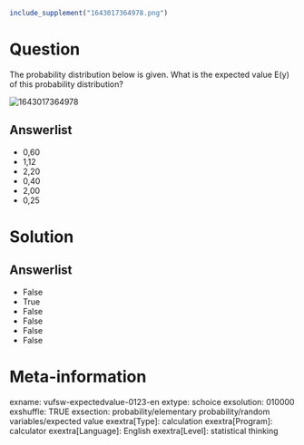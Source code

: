 ```r
include_supplement("1643017364978.png")
```

Question
========
The probability distribution below is given. What is the expected value
E(y) of this probability distribution?  
  
<img src="1643017364978.png" class="fr-fic fr-dii tvcss_2"
alt="1643017364978" />

Answerlist
----------
* 0,60
* 1,12
* 2,20
* 0,40
* 2,00
* 0,25

Solution
========










Answerlist
----------
* False
* True
* False
* False
* False
* False

Meta-information
================
exname: vufsw-expectedvalue-0123-en
extype: schoice
exsolution: 010000
exshuffle: TRUE
exsection: probability/elementary probability/random variables/expected value
exextra[Type]: calculation
exextra[Program]: calculator
exextra[Language]: English
exextra[Level]: statistical thinking


